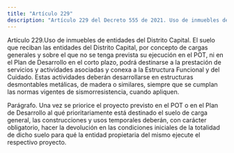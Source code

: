 ```yaml
---
title: "Artículo 229"
description: "Artículo 229 del Decreto 555 de 2021. Uso de inmuebles de entidades del Distrito Capital."
---
```


Artículo 229.Uso de inmuebles de entidades del Distrito Capital.
El suelo que reciban las entidades del Distrito Capital, por concepto de cargas generales y sobre el que no se tenga prevista su ejecución en el POT, ni en el Plan de Desarrollo en el corto plazo, podrá destinarse a la prestación de servicios y actividades asociadas y conexa a la Estructura Funcional y del Cuidado. Estas actividades deberán desarrollarse en estructuras desmontables metálicas, de madera o similares, siempre que se cumplan las normas vigentes de sismorresistencia, cuando apliquen.
 
Parágrafo. Una vez se priorice el proyecto previsto en el POT o en el Plan de Desarrollo al qué prioritariamente está destinado el suelo de carga general, las construcciones y usos temporales deberán, con carácter obligatorio, hacer la devolución en las condiciones iniciales de la totalidad de dicho suelo para qué la entidad propietaria del mismo ejecute el respectivo proyecto.